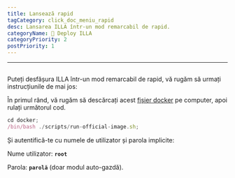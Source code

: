 ```yaml
---
title: Lansează rapid
tagCategory: click_doc_meniu_rapid
desc: Lansarea ILLA într-un mod remarcabil de rapid.
categoryName: 👷 Deploy ILLA
categoryPriority: 2
postPriority: 1
---
```


* * *

## <Heading hidden>Lansare rapidă</Heading>

Puteți desfășura ILLA într-un mod remarcabil de rapid, vă rugăm să urmați instrucțiunile de mai jos:

În primul rând, vă rugăm să descărcați acest [fișier docker](https://github.com/illacloud/deploy-illa-manually/tree/main/docker) pe computer, apoi rulați următorul cod.

```jsx
cd docker;
/bin/bash ./scripts/run-official-image.sh;
```

Și autentifică-te cu numele de utilizator și parola implicite:

Nume utilizator: **`root`**

Parola: **`parolă`** (doar modul auto-gazdă).
